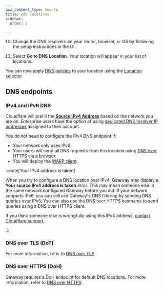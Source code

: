 ```yaml
---
pcx_content_type: how-to
title: Add locations
sidebar:
  order: 1

---
```



<Render file="gateway/add-locations" />

10. Change the DNS resolvers on your router, browser, or OS by following the setup instructions in the UI.

11. Select **Go to DNS Location**. Your location will appear in your list of locations.

You can now apply [DNS policies](/cloudflare-one/policies/gateway/dns-policies/) to your location using the [Location selector](/cloudflare-one/policies/gateway/dns-policies/#location).

<Render file="gateway/add-locations-static-ip-warning" />

## DNS endpoints

### IPv4 and IPv6 DNS

Cloudflare will prefill the [**Source IPv4 Address**](/cloudflare-one/connections/connect-devices/agentless/dns/locations/dns-resolver-ips/#source-ip) based on the network you are on. Enterprise users have the option of using [dedicated DNS resolver IP addresses](/cloudflare-one/connections/connect-devices/agentless/dns/locations/dns-resolver-ips/#dns-resolver-ip) assigned to their account.

You do not need to configure the IPv4 DNS endpoint if:

* Your network only uses IPv6.
* Your users will send all DNS requests from this location using [DNS over HTTPS](#dns-over-https-doh) via a browser.
* You will deploy the [WARP client](/cloudflare-one/connections/connect-devices/warp/).

:::note[Your IPv4 address is taken]


When you try to configure a DNS location over IPv4, Gateway may display a **Your source IPv4 address is taken** error. This may mean someone else in the same network configured Gateway before you did. If your network supports IPv6, you can still use Gateway's DNS filtering by sending DNS queries over IPv6. You can also use the DNS over HTTPS hostname to send queries using a DNS over HTTPS client.

If you think someone else is wrongfully using this IPv4 address, [contact Cloudflare support](/support/contacting-cloudflare-support/#getting-help-with-an-issue).


:::

### DNS over TLS (DoT)

<GlossaryDefinition term="DNS over TLS" />

For more information, refer to [DNS over TLS](/cloudflare-one/connections/connect-devices/agentless/dns/dns-over-tls/).

### DNS over HTTPS (DoH)

<GlossaryDefinition term="DNS over HTTPS" />

Gateway requires a DoH endpoint for default DNS locations. For more information, refer to [DNS over HTTPS](/cloudflare-one/connections/connect-devices/agentless/dns/dns-over-https/).
